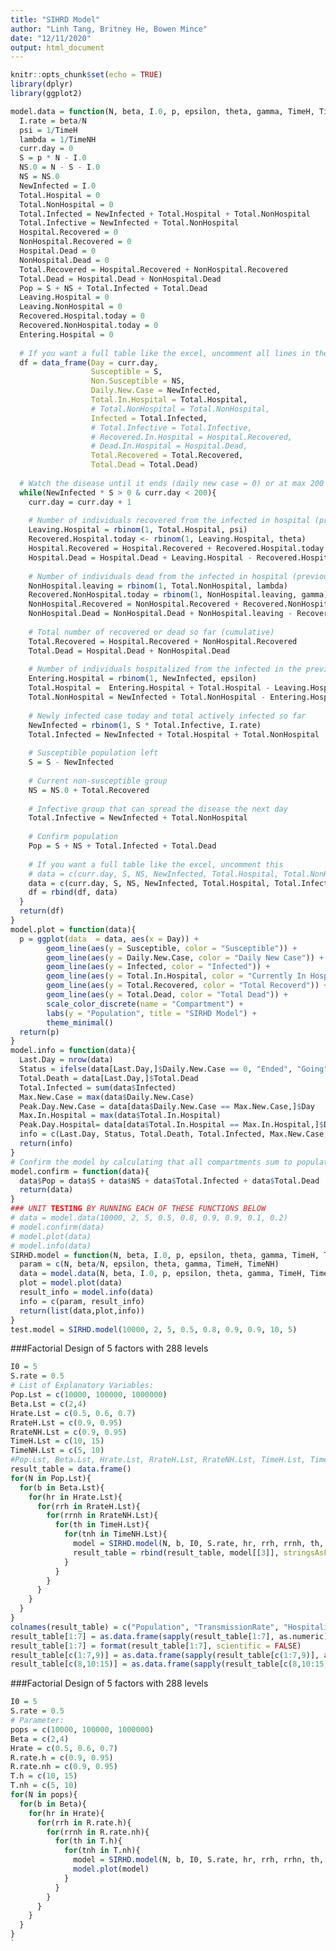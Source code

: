 ---
title: "SIHRD Model"
author: "Linh Tang, Britney He, Bowen Mince"
date: "12/11/2020"
output: html_document
---

```{r setup, include=FALSE}
knitr::opts_chunk$set(echo = TRUE)
library(dplyr)
library(ggplot2)
```

```{r}
model.data = function(N, beta, I.0, p, epsilon, theta, gamma, TimeH, TimeNH){
  I.rate = beta/N
  psi = 1/TimeH
  lambda = 1/TimeNH
  curr.day = 0
  S = p * N - I.0
  NS.0 = N - S - I.0
  NS = NS.0
  NewInfected = I.0
  Total.Hospital = 0
  Total.NonHospital = 0
  Total.Infected = NewInfected + Total.Hospital + Total.NonHospital
  Total.Infective = NewInfected + Total.NonHospital
  Hospital.Recovered = 0
  NonHospital.Recovered = 0
  Hospital.Dead = 0
  NonHospital.Dead = 0
  Total.Recovered = Hospital.Recovered + NonHospital.Recovered
  Total.Dead = Hospital.Dead + NonHospital.Dead
  Pop = S + NS + Total.Infected + Total.Dead
  Leaving.Hospital = 0
  Leaving.NonHospital = 0
  Recovered.Hospital.today = 0
  Recovered.NonHospital.today = 0
  Entering.Hospital = 0
  
  # If you want a full table like the excel, uncomment all lines in the df below
  df = data_frame(Day = curr.day,
                  Susceptible = S,
                  Non.Susceptible = NS,
                  Daily.New.Case = NewInfected,
                  Total.In.Hospital = Total.Hospital,
                  # Total.NonHospital = Total.NonHospital,
                  Infected = Total.Infected,
                  # Total.Infective = Total.Infective,
                  # Recovered.In.Hospital = Hospital.Recovered,
                  # Dead.In.Hospital = Hospital.Dead,
                  Total.Recovered = Total.Recovered,
                  Total.Dead = Total.Dead)
  
  # Watch the disease until it ends (daily new case = 0) or at max 200 days
  while(NewInfected * S > 0 & curr.day < 200){
    curr.day = curr.day + 1
    
    # Number of individuals recovered from the infected in hospital (previous day)
    Leaving.Hospital = rbinom(1, Total.Hospital, psi)
    Recovered.Hospital.today <- rbinom(1, Leaving.Hospital, theta)
    Hospital.Recovered = Hospital.Recovered + Recovered.Hospital.today
    Hospital.Dead = Hospital.Dead + Leaving.Hospital - Recovered.Hospital.today
    
    # Number of individuals dead from the infected in hospital (previous day)
    NonHospital.leaving = rbinom(1, Total.NonHospital, lambda)
    Recovered.NonHospital.today = rbinom(1, NonHospital.leaving, gamma)
    NonHospital.Recovered = NonHospital.Recovered + Recovered.NonHospital.today
    NonHospital.Dead = NonHospital.Dead + NonHospital.leaving - Recovered.NonHospital.today
    
    # Total number of recovered or dead so far (cumulative)
    Total.Recovered = Hospital.Recovered + NonHospital.Recovered
    Total.Dead = Hospital.Dead + NonHospital.Dead
    
    # Number of individuals hospitalized from the infected in the previous day
    Entering.Hospital = rbinom(1, NewInfected, epsilon)
    Total.Hospital =  Entering.Hospital + Total.Hospital - Leaving.Hospital
    Total.NonHospital = NewInfected + Total.NonHospital - Entering.Hospital - NonHospital.leaving
    
    # Newly infected case today and total actively infected so far
    NewInfected = rbinom(1, S * Total.Infective, I.rate)
    Total.Infected = NewInfected + Total.Hospital + Total.NonHospital
    
    # Susceptible population left
    S = S - NewInfected
    
    # Current non-susceptible group
    NS = NS.0 + Total.Recovered
    
    # Infective group that can spread the disease the next day
    Total.Infective = NewInfected + Total.NonHospital
    
    # Confirm population
    Pop = S + NS + Total.Infected + Total.Dead
    
    # If you want a full table like the excel, uncomment this
    # data = c(curr.day, S, NS, NewInfected, Total.Hospital, Total.NonHospital, Total.Infected, Total.Infective, Hospital.Recovered, Hospital.Dead, Total.Recovered, Total.Dead, Pop)
    data = c(curr.day, S, NS, NewInfected, Total.Hospital, Total.Infected, Total.Recovered, Total.Dead)
    df = rbind(df, data)
  }
  return(df)
}
model.plot = function(data){
  p = ggplot(data  = data, aes(x = Day)) +
        geom_line(aes(y = Susceptible, color = "Susceptible")) +
        geom_line(aes(y = Daily.New.Case, color = "Daily New Case")) +
        geom_line(aes(y = Infected, color = "Infected")) +
        geom_line(aes(y = Total.In.Hospital, color = "Currently In Hospital")) +
        geom_line(aes(y = Total.Recovered, color = "Total Recoverd")) +
        geom_line(aes(y = Total.Dead, color = "Total Dead")) +
        scale_color_discrete(name = "Compartment") +
        labs(y = "Population", title = "SIRHD Model") + 
        theme_minimal()
  return(p)
}
model.info = function(data){
  Last.Day = nrow(data)
  Status = ifelse(data[Last.Day,]$Daily.New.Case == 0, "Ended", "Going")
  Total.Death = data[Last.Day,]$Total.Dead
  Total.Infected = sum(data$Infected)
  Max.New.Case = max(data$Daily.New.Case)
  Peak.Day.New.Case = data[data$Daily.New.Case == Max.New.Case,]$Day
  Max.In.Hospital = max(data$Total.In.Hospital)
  Peak.Day.Hospital= data[data$Total.In.Hospital == Max.In.Hospital,]$Day
  info = c(Last.Day, Status, Total.Death, Total.Infected, Max.New.Case, Peak.Day.New.Case, Max.In.Hospital, Peak.Day.Hospital)
  return(info)
}
# Confirm the model by calculating that all compartments sum to population at any day
model.confirm = function(data){
  data$Pop = data$S + data$NS + data$Total.Infected + data$Total.Dead
  return(data)
}
### UNIT TESTING BY RUNNING EACH OF THESE FUNCTIONS BELOW
# data = model.data(10000, 2, 5, 0.5, 0.8, 0.9, 0.9, 0.1, 0.2)
# model.confirm(data)
# model.plot(data)
# model.info(data)
SIRHD.model = function(N, beta, I.0, p, epsilon, theta, gamma, TimeH, TimeNH){
  param = c(N, beta/N, epsilon, theta, gamma, TimeH, TimeNH)
  data = model.data(N, beta, I.0, p, epsilon, theta, gamma, TimeH, TimeNH)
  plot = model.plot(data)
  result_info = model.info(data)
  info = c(param, result_info)
  return(list(data,plot,info))
}
test.model = SIRHD.model(10000, 2, 5, 0.5, 0.8, 0.9, 0.9, 10, 5)

```

###Factorial Design of 5 factors with 288 levels

\begin{itemize}
    \item Response Variables
    \begin{itemize}
        \item Total Death
        \item Total Infected
        \item Number of Days (disease lasts)
        \item Peak Prevalence (Max Infected Proportion)
        \item Max Hospitalized Proportion
    \end{itemize}
    \item Explanatory Variables
    \begin{itemize}
        \item Population $N$ (3 levels): small town (10,000), big town (100,000), and mega city (1,000,000)
        \item Transmission Rate $\beta$ (2 levels): 2/population and 4/population
        \item Hospitalization Rate $\varepsilon$ (3 levels): 50\%, 60\%, and 70\%
        \item Recovery Rate with Hospitalization $\theta$ (2 levels): 90\% and 95\%
        \item Recovery Rate without Hospitalization $\gamma$ (2 levels): 90\% and 95\%
        \item Average days in hospital $\inv{\psi}$ (2 levels): 10 and 15
        \item Average days in infected status $\inv{\lambda}$ (2 levels): 5 and 10
    \end{itemize}
\end{itemize}

```{r}
I0 = 5
S.rate = 0.5
# List of Explanatory Variables:
Pop.Lst = c(10000, 100000, 1000000)
Beta.Lst = c(2,4)
Hrate.Lst = c(0.5, 0.6, 0.7)
RrateH.Lst = c(0.9, 0.95)
RrateNH.Lst = c(0.9, 0.95)
TimeH.Lst = c(10, 15)
TimeNH.Lst = c(5, 10)
#Pop.Lst, Beta.Lst, Hrate.Lst, RrateH.Lst, RrateNH.Lst, TimeH.Lst, TimeNH.Lst
result_table = data.frame()
for(N in Pop.Lst){
  for(b in Beta.Lst){
    for(hr in Hrate.Lst){
      for(rrh in RrateH.Lst){
        for(rrnh in RrateNH.Lst){
          for(th in TimeH.Lst){
            for(tnh in TimeNH.Lst){
              model = SIRHD.model(N, b, I0, S.rate, hr, rrh, rrnh, th, tnh)
              result_table = rbind(result_table, model[[3]], stringsAsFactors = FALSE)
            }
          }
        }
      }
    }
  }
}
colnames(result_table) = c("Population", "TransmissionRate", "HospitalizationRate", "HospitalizedRecoveryRate", "Non-HospitalizedRecoveryRate", "HospitalizationTime", "InfectionTime", "LastDay", "Status", "TotalDeath", "Total Infected", "Max New Case", "PeakDayNewCase", "MaxInHospital", "PeakDayHospital")
result_table[1:7] = as.data.frame(sapply(result_table[1:7], as.numeric))
result_table[1:7] = format(result_table[1:7], scientific = FALSE)
result_table[c(1:7,9)] = as.data.frame(sapply(result_table[c(1:7,9)], as.factor))
result_table[c(8,10:15)] = as.data.frame(sapply(result_table[c(8,10:15)], as.numeric))
```

###Factorial Design of 5 factors with 288 levels

\begin{itemize}
    \item Response Variables
    \begin{itemize}
        \item Total Death
        \item Total Infected
        \item Number of Days (disease lasts)
        \item Peak Prevalence (Max Infected Proportion)
        \item Max Hospitalized Proportion
    \end{itemize}
    \item Explanatory Variables
    \begin{itemize}
        \item Population $N$ (3 levels): small town (10,000), big town (100,000), and mega city (1,000,000)
        \item Transmission Rate $\beta$ (2 levels): 2/population and 4/population
        \item Hospitalization Rate $\varepsilon$ (3 levels): 50\%, 60\%, and 70\%
        \item Recovery Rate with Hospitalization $\theta$ (2 levels): 90\% and 95\%
        \item Recovery Rate without Hospitalization $\gamma$ (2 levels): 90\% and 95\%
        \item Average days in hospital $\inv{\psi}$ (2 levels): 10 and 15
        \item Average days in infected status $\inv{\lambda}$ (2 levels): 5 and 10
    \end{itemize}
\end{itemize}

```{r}
I0 = 5
S.rate = 0.5
# Parameter:
pops = c(10000, 100000, 1000000)
Beta = c(2,4)
Hrate = c(0.5, 0.6, 0.7)
R.rate.h = c(0.9, 0.95)
R.rate.nh = c(0.9, 0.95)
T.h = c(10, 15)
T.nh = c(5, 10)
for(N in pops){
  for(b in Beta){
    for(hr in Hrate){
      for(rrh in R.rate.h){
        for(rrnh in R.rate.nh){
          for(th in T.h){
            for(tnh in T.nh){
              model = SIRHD.model(N, b, I0, S.rate, hr, rrh, rrhn, th, tnh)
              model.plot(model)
            }
          }
        }
      }
    }
  }
}
`
```